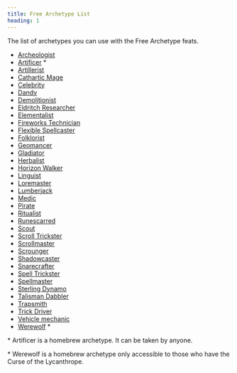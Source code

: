 ```yaml
---
title: Free Archetype List
heading: 1
---
```

The list of archetypes you can use with the Free Archetype feats.

- [Archeologist](https://2e.aonprd.com/Archetypes.aspx?ID=46)
- [Artificer](https://www.worldanvil.com/w/brave-wonder-tagger94/a/artificer-article) *
- [Artillerist](https://2e.aonprd.com/Archetypes.aspx?ID=115)
- [Cathartic Mage](https://2e.aonprd.com/Archetypes.aspx?ID=97)
- [Celebrity](https://2e.aonprd.com/Archetypes.aspx?ID=54)
- [Dandy](https://2e.aonprd.com/Archetypes.aspx?ID=55)
- [Demolitionist](https://2e.aonprd.com/Archetypes.aspx?ID=118)
- [Eldritch Researcher](https://2e.aonprd.com/Archetypes.aspx?ID=89)
- [Elementalist](https://2e.aonprd.com/Archetypes.aspx?ID=98)
- [Fireworks Technician](https://2e.aonprd.com/Archetypes.aspx?ID=119)
- [Flexible Spellcaster](https://2e.aonprd.com/Archetypes.aspx?ID=99)
- [Folklorist](https://2e.aonprd.com/Archetypes.aspx?ID=105)
- [Geomancer](https://2e.aonprd.com/Archetypes.aspx?ID=100)
- [Gladiator](https://2e.aonprd.com/Archetypes.aspx?ID=61)
- [Herbalist](https://2e.aonprd.com/Archetypes.aspx?ID=62)
- [Horizon Walker](https://2e.aonprd.com/Archetypes.aspx?ID=63)
- [Linguist](https://2e.aonprd.com/Archetypes.aspx?ID=64)
- [Loremaster](https://2e.aonprd.com/Archetypes.aspx?ID=65)
- [Lumberjack](https://2e.aonprd.com/Archetypes.aspx?ID=40)
- [Medic](https://2e.aonprd.com/Archetypes.aspx?ID=69)
- [Pirate](https://2e.aonprd.com/Archetypes.aspx?ID=70)
- [Ritualist](https://2e.aonprd.com/Archetypes.aspx?ID=72)
- [Runescarred](https://2e.aonprd.com/Archetypes.aspx?ID=21)
- [Scout](https://2e.aonprd.com/Archetypes.aspx?ID=73)
- [Scroll Trickster](https://2e.aonprd.com/Archetypes.aspx?ID=74)
- [Scrollmaster](https://2e.aonprd.com/Archetypes.aspx?ID=31)
- [Scrounger](https://2e.aonprd.com/Archetypes.aspx?ID=75)
- [Shadowcaster](https://2e.aonprd.com/Archetypes.aspx?ID=101)
- [Snarecrafter](https://2e.aonprd.com/Archetypes.aspx?ID=78)
- [Spell Trickster](https://2e.aonprd.com/Archetypes.aspx?ID=126)
- [Spellmaster](https://2e.aonprd.com/Archetypes.aspx?ID=32)
- [Sterling Dynamo](https://2e.aonprd.com/Archetypes.aspx?ID=110)
- [Talisman Dabbler](https://2e.aonprd.com/Archetypes.aspx?ID=79)
- [Trapsmith](https://2e.aonprd.com/Archetypes.aspx?ID=111)
- [Trick Driver](https://2e.aonprd.com/Archetypes.aspx?ID=112)
- [Vehicle mechanic](https://2e.aonprd.com/Archetypes.aspx?ID=113)
- [Werewolf](https://www.worldanvil.com/w/brave-wonder-tagger94/a/lycanthrope-article) *

\* Artificer is a homebrew archetype. It can be taken by anyone.

\* Werewolf is a homebrew archetype only accessible to those who have the Curse of the Lycanthrope.